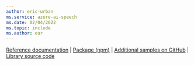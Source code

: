```yaml
---
author: eric-urban
ms.service: azure-ai-speech
ms.date: 02/04/2022
ms.topic: include
ms.author: eur
---
```


[Reference documentation](/javascript/api/microsoft-cognitiveservices-speech-sdk/) | [Package (npm)](https://www.npmjs.com/package/microsoft-cognitiveservices-speech-sdk) | [Additional samples on GitHub](https://aka.ms/speech/github-javascript) | [Library source code](https://github.com/Microsoft/cognitive-services-speech-sdk-js)
